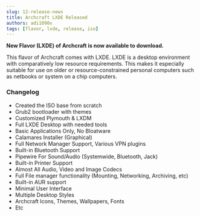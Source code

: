 ```yaml
---
slug: 12-release-news
title: Archcraft LXDE Released
authors: adi1090x
tags: [flavor, lxde, release, iso]
---
```


**New Flavor (LXDE) of Archcraft is now available to download.**

This flavor of Archcraft comes with LXDE.
LXDE is a desktop environment with comparatively low resource requirements.
This makes it especially suitable for use on older or resource-constrained personal computers such as netbooks or system on a chip computers.

<!--truncate-->

### Changelog

- Created the ISO base from scratch
- Grub2 bootloader with themes
- Customized Plymouth & LXDM
- Full LXDE Desktop with needed tools
- Basic Applications Only, No Bloatware
- Calamares Installer (Graphical)
- Full Network Manager Support, Various VPN plugins
- Built-in Bluetooth Support
- Pipewire For Sound/Audio (Systemwide, Bluetooth, Jack)
- Built-in Printer Support
- Almost All Audio, Video and Image Codecs
- Full File manager functionality (Mounting, Networking, Archiving, etc)
- Built-in AUR support
- Minimal User Interface
- Multiple Desktop Styles
- Archcraft Icons, Themes, Wallpapers, Fonts
- Etc
